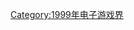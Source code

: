 {{Video game companies established in the year|199|9|1989|2000}}

[[Category:1999年电子游戏界|Category:1999年电子游戏界]]